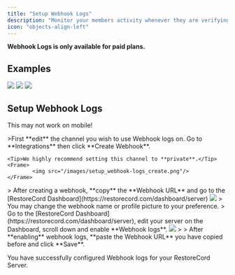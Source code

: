 ```yaml
---
title: "Setup Webhook Logs"
description: "Monitor your members activity whenever they are verifying on your server."
icon: "objects-align-left"
---
```


<Note>**Webhook Logs is only available for paid plans.**</Note>

## Examples
<Tabs>
  <Tab title="Success">
    <Frame>
        <img src="/images/webhook_success.png"/>
    </Frame>
  </Tab>
  <Tab title="VPN Check">
    <Frame>
        <img src="/images/webhook_VPN-check.png"/>
    </Frame>
  </Tab>
  <Tab title="Blacklist">
    <Frame>
        <img src="/images/setup_permission_general-channel_verified.png"/>
    </Frame>
  </Tab>
</Tabs>

## Setup Webhook Logs
<Warning>This may not work on mobile!</Warning>

<Steps>
  <Step title="Creating a Webhook">
    >First **edit** the channel you wish to use Webhook logs on. Go to **Integrations** then click **Create Webhook**.

    <Tip>We highly recommend setting this channel to **private**.</Tip>
    <Frame>
            <img src="/images/setup_webhook-logs_create.png"/>
    </Frame>
  </Step>
  <Step title="Copy Webhook URL">
    > After creating a webhook, **copy** the **Webhook URL** and go to the [RestoreCord Dashboard](https://restorecord.com/dashboard/server)
    <Frame>
            <img src="/images/setup_webhook-logs_copy-url.png"/>
    </Frame>
    >
    <Info>You may change the webhook name or profile picture to your preference.</Info>
  </Step>
  
  <Step title="Add Webhook to RestoreCord">
    > Go to the [RestoreCord Dashboard](https://restorecord.com/dashboard/server), edit your server on the Dashboard, scroll down and enable **Webhook logs**.

<Frame>
        <img src="/images/setup_webhook-logs_configure.png"/>
</Frame>
>
> After **enabling** webhook logs, **paste the Webhook URL** you have copied before and click **Save**.

  </Step>
</Steps>


<Check>You have successfully configured Webhook logs for your RestoreCord Server.</Check>
